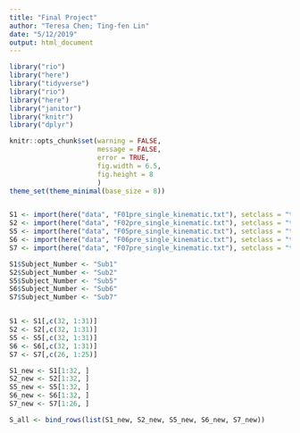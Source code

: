 ```yaml
---
title: "Final Project"
author: "Teresa Chen; Ting-fen Lin"
date: "5/12/2019"
output: html_document
---
```


```r
library("rio")
library("here")
library("tidyverse")
library("rio")
library("here")
library("janitor")
library("knitr")
library("dplyr")

knitr::opts_chunk$set(warning = FALSE,
                      message = FALSE,
                      error = TRUE,
                      fig.width = 6.5,
                      fig.height = 8
                      )
theme_set(theme_minimal(base_size = 8))


S1 <- import(here("data", "F01pre_single_kinematic.txt"), setclass = "tbl_df") 
S2 <- import(here("data", "F02pre_single_kinematic.txt"), setclass = "tbl_df") 
S5 <- import(here("data", "F05pre_single_kinematic.txt"), setclass = "tbl_df") 
S6 <- import(here("data", "F06pre_single_kinematic.txt"), setclass = "tbl_df") 
S7 <- import(here("data", "F07pre_single_kinematic.txt"), setclass = "tbl_df") 

```


```r

S1$Subject_Number <- "Sub1"
S2$Subject_Number <- "Sub2"
S5$Subject_Number <- "Sub5"
S6$Subject_Number <- "Sub6"
S7$Subject_Number <- "Sub7"


S1 <- S1[,c(32, 1:31)]
S2 <- S2[,c(32, 1:31)]
S5 <- S5[,c(32, 1:31)]
S6 <- S6[,c(32, 1:31)]
S7 <- S7[,c(26, 1:25)]

S1_new <- S1[1:32, ]
S2_new <- S2[1:32, ]
S5_new <- S5[1:32, ]
S6_new <- S6[1:32, ]
S7_new <- S7[1:26, ]

S_all <- bind_rows(list(S1_new, S2_new, S5_new, S6_new, S7_new))

```


```r


```


```r


```


```r


```


```r


```


```r


```



